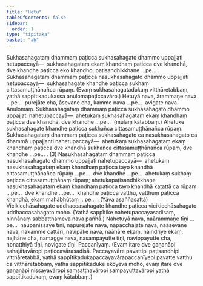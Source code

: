 ```yaml
---
title: "Hetu"
tableOfContents: false
sidebar:
  order: 1
type: "tipitaka"
basket: "ab"
---
```



<DynamicBreadcrumb />

<Division number="168">

<Paragraph number="4440">
Sukhasahagataṃ dhammaṃ paṭicca sukhasahagato dhammo uppajjati hetupaccayā—  sukhasahagataṃ ekaṃ khandhaṃ paṭicca dve khandhā, dve khandhe paṭicca eko khandho; paṭisandhikkhaṇe …pe… . Sukhasahagataṃ dhammaṃ paṭicca nasukhasahagato dhammo uppajjati hetupaccayā—  sukhasahagate khandhe paṭicca sukhaṃ cittasamuṭṭhānañca rūpaṃ. (Evaṃ sukhasahagatadukaṃ vitthāretabbaṃ, yathā sappītikadukassa anulomapaṭiccavāro.)
</Paragraph>

<Paragraph number="4441">
Hetuyā nava, ārammaṇe nava …pe…  purejāte cha, āsevane cha, kamme nava …pe…  avigate nava.

</Paragraph>
</Division>

<Paragraph number="4442" type="center">
Anulomaṃ.


</Paragraph>

<Division number="169">

<Paragraph number="4443">
Sukhasahagataṃ dhammaṃ paṭicca sukhasahagato dhammo uppajjati nahetupaccayā—  ahetukaṃ sukhasahagataṃ ekaṃ khandhaṃ paṭicca dve khandhā, dve khandhe …pe…  (mūlaṃ kātabbaṃ.) Ahetuke sukhasahagate khandhe paṭicca sukhañca cittasamuṭṭhānañca rūpaṃ. Sukhasahagataṃ dhammaṃ paṭicca sukhasahagato ca nasukhasahagato ca dhammā uppajjanti nahetupaccayā—  ahetukaṃ sukhasahagataṃ ekaṃ khandhaṃ paṭicca dve khandhā sukhañca cittasamuṭṭhānañca rūpaṃ, dve khandhe …pe… . (3)
</Paragraph>

<Paragraph number="4444">
Nasukhasahagataṃ dhammaṃ paṭicca nasukhasahagato dhammo uppajjati nahetupaccayā—  ahetukaṃ nasukhasahagataṃ ekaṃ khandhaṃ paṭicca tayo khandhā cittasamuṭṭhānañca rūpaṃ …pe…  dve khandhe …pe…  ahetukaṃ sukhaṃ paṭicca cittasamuṭṭhānaṃ rūpaṃ; ahetukapaṭisandhikkhaṇe nasukhasahagataṃ ekaṃ khandhaṃ paṭicca tayo khandhā kaṭattā ca rūpaṃ …pe…  dve khandhe …pe…  khandhe paṭicca vatthu, vatthuṃ paṭicca khandhā, ekaṃ mahābhūtaṃ …pe… . (Yāva asaññasattā) Vicikicchāsahagate uddhaccasahagate khandhe paṭicca vicikicchāsahagato uddhaccasahagato moho. (Yathā sappītike nahetupaccayasadisaṃ, ninnānaṃ sabbatthameva nava pañhā.)
</Paragraph>

<Paragraph number="4445">
Nahetuyā nava, naārammaṇe tīṇi …pe…  naupanissaye tīṇi, napurejāte nava, napacchājāte nava, naāsevane nava, nakamme cattāri, navipāke nava, naāhāre ekaṃ, naindriye ekaṃ, najhāne cha, namagge nava, nasampayutte tīṇi, navippayutte cha, nonatthiyā tīṇi, novigate tīṇi.

</Paragraph>
</Division>

<Paragraph number="4446" type="center">
Paccanīyaṃ.


</Paragraph>

<Paragraph number="4447">
(Evaṃ itare dve gaṇanāpi sahajātavāropi paṭiccavārasadisā. Paccayavāre pavattipi paṭisandhipi vitthāretabbā, yathā sappītikadukapaccayavārapaccanīyepi pavatte vatthu ca vitthāretabbaṃ, yathā sappītikaduke ekoyeva moho, evaṃ itare dve gaṇanāpi nissayavāropi saṃsaṭṭhavāropi sampayuttavāropi yathā sappītikadukaṃ, evaṃ kātabbaṃ.)
</Paragraph>